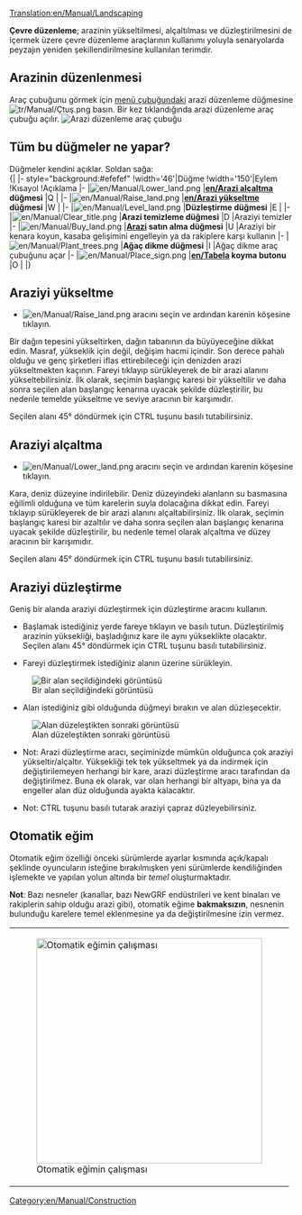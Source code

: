 [[Translation:en/Manual/Landscaping]]
{{en/Manual/Tutorial/Navigation}}

'''Çevre düzenleme'''; arazinin yükseltilmesi, alçaltılması ve düzleştirilmesini de içermek üzere çevre düzenleme araçlarının kullanımı yoluyla senaryolarda peyzajın yeniden şekillendirilmesine kullanılan terimdir.

==Arazinin düzenlenmesi==
Araç çubuğunu görmek için [[en/Manual/Game interface|menü çubuğundaki]] arazi düzenleme düğmesine [[File:tr/Manual/Çtuş.png]] basın. Bir kez tıklandığında arazi düzenleme araç çubuğu açılır.
[[File:tr/Manual/Çaraçç.png|none|frame|Arazi düzenleme araç çubuğu]]

==Tüm bu düğmeler ne yapar?==
Düğmeler kendini açıklar. Soldan sağa:<br>
{| {{en/Wikitable}}
|- style="background:#efefef"
!width='46'|Düğme
!width='150'|Eylem
!Kısayol
!Açıklama
|-
|[[File:en/Manual/Lower land.png]]
|'''[[en/Arazi alçaltma]] düğmesi'''
|Q
|
|-
|[[File:en/Manual/Raise land.png]]
|'''[[en/Arazi yükseltme]] düğmesi'''
|W
|
|-
|[[File:en/Manual/Level land.png]]
|'''Düzleştirme düğmesi'''
|E
|
|-
|[[File:en/Manual/Clear title.png]]
|'''Arazi temizleme düğmesi'''
|D
|Araziyi temizler
|-
|[[File:en/Manual/Buy land.png]]
|'''[[en/Manual/Land|Arazi]] satın alma düğmesi'''
|U
|Araziyi bir kenara koyun, kasaba gelişimini engelleyin ya da rakiplere karşı kullanın
|-
|[[File:en/Manual/Plant trees.png]]
|'''Ağaç dikme düğmesi'''
|I
|Ağaç dikme araç çubuğunu açar
|-
|[[File:en/Manual/Place sign.png]]
|'''[[en/Tabela]] koyma butonu'''
|O
|
|}

==Araziyi yükseltme==
* [[File:en/Manual/Raise land.png]] aracını seçin ve ardından karenin köşesine tıklayın.
Bir dağın tepesini yükseltirken, dağın tabanının da büyüyeceğine dikkat edin. Masraf, yükseklik için değil, değişim hacmi içindir. Son derece pahalı olduğu ve genç şirketleri iflas ettirebileceği için denizden arazi yükseltmekten kaçının. Fareyi tıklayıp sürükleyerek de bir arazi alanını yükseltebilirsiniz. İlk olarak, seçimin başlangıç karesi bir yükseltilir ve daha sonra seçilen alan başlangıç kenarına uyacak şekilde düzleştirilir, bu nedenle temelde yükseltme ve seviye aracının bir karşımıdır.

Seçilen alanı 45° döndürmek için CTRL tuşunu basılı tutabilirsiniz.

==Araziyi alçaltma==
* [[File:en/Manual/Lower land.png]] aracını seçin ve ardından karenin köşesine tıklayın.
Kara, deniz düzeyine indirilebilir. Deniz düzeyindeki alanların su basmasına eğilimli olduğuna ve tüm karelerin suyla dolacağına dikkat edin. Fareyi tıklayıp sürükleyerek de bir arazi alanını alçaltabilirsiniz. İlk olarak, seçimin başlangıç karesi bir azaltılır ve daha sonra seçilen alan başlangıç kenarına uyacak şekilde düzleştirilir, bu nedenle temel olarak alçaltma ve düzey aracının bir karışımıdır.

Seçilen alanı 45° döndürmek için CTRL tuşunu basılı tutabilirsiniz.

==Araziyi düzleştirme==
Geniş bir alanda araziyi düzleştirmek için düzleştirme aracını kullanın.

*Başlamak istediğiniz yerde fareye tıklayın ve basılı tutun. Düzleştirilmiş arazinin yüksekliği, başladığınız kare ile aynı yükseklikte olacaktır. Seçilen alanı 45° döndürmek için CTRL tuşunu basılı tutabilirsiniz.

*Fareyi düzleştirmek istediğiniz alanın üzerine sürükleyin.
[[File:en/Manual/Level land before.png|center|frame|Bir alan seçildiğindeki görüntüsü]]

*Alan istediğiniz gibi olduğunda düğmeyi bırakın ve alan düzleşecektir.
[[File:en/Manual/Level land after.png|center|frame|Alan düzeleştikten sonraki görüntüsü]]

*Not: Arazi düzleştirme aracı, seçiminizde mümkün olduğunca çok araziyi yükseltir/alçaltır. Yüksekliği tek tek yükseltmek ya da indirmek için değiştirilemeyen herhangi bir kare, arazi düzleştirme aracı tarafından da değiştirilmez. Buna ek olarak, var olan herhangi bir altyapı, bina ya da engeller alan düz olduğunda ayakta kalacaktır.

*Not: CTRL tuşunu basılı tutarak araziyi çapraz düzleyebilirsiniz.

==Otomatik eğim==
Otomatik eğim özelliği önceki sürümlerde ayarlar kısmında açık/kapalı şeklinde oyuncuların isteğine bırakılmışken yeni sürümlerde kendiliğinden işlemekte ve yapılan yolun altında bir ''temel'' oluşturmaktadır.

'''Not''': Bazı nesneler (kanallar, bazı NewGRF endüstrileri ve kent binaları ve rakiplerin sahip olduğu arazi gibi), otomatik eğime '''bakmaksızın''', nesnenin bulunduğu karelere temel eklenmesine ya da değiştirilmesine izin vermez.
{|
|[[File:tr/Manual/Oeğim.png|none|thumb|400px|Otomatik eğimin çalışması]]
|}

{{en/Feature|0.6}}
[[Category:en/Manual/Construction]]